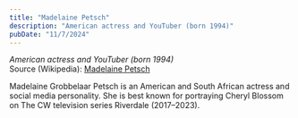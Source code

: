 ```yaml
---
title: "Madelaine Petsch"
description: "American actress and YouTuber (born 1994)"
pubDate: "11/7/2024"
---
```


*American actress and YouTuber (born 1994)*  
Source (Wikipedia): [Madelaine Petsch][1]

Madelaine Grobbelaar Petsch is an American and South African actress and social media personality. She is best known for portraying Cheryl Blossom on The CW television series Riverdale (2017–2023).

[1]: https://en.wikipedia.org/wiki/Madelaine_Petsch
